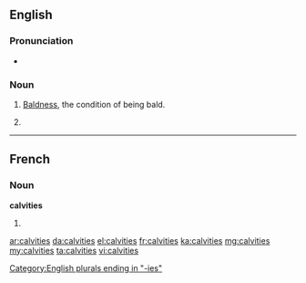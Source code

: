 ==English==

===Pronunciation===
* {{IPA|/ˈkælvɪtiz/}}

===Noun===
{{en-noun|-}}

# {{uncountable}} [[bald|Baldness]], the condition of being bald.
# {{plural of|calvity}}

----

==French==

===Noun===
'''calvities''' {{f}}

# {{plural of|calvitie|lang=fr}}

[[Category:English plurals ending in "-ies"]]

[[ar:calvities]]
[[da:calvities]]
[[el:calvities]]
[[fr:calvities]]
[[ka:calvities]]
[[mg:calvities]]
[[my:calvities]]
[[ta:calvities]]
[[vi:calvities]]